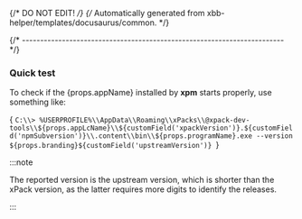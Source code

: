 {/* DO NOT EDIT! */}
{/* Automatically generated from xbb-helper/templates/docusaurus/common. */}



{/* ------------------------------------------------------------------------ */}

### Quick test

To check if the {props.appName} installed by **xpm** starts properly, use something like:

<Tabs groupId="operating-systems">

<TabItem value="windows" label="Windows" default>

<CodeBlock language="console"> {
`C:\\> %USERPROFILE%\\AppData\\Roaming\\xPacks\\@xpack-dev-tools\\${props.appLcName}\\${customField('xpackVersion')}.${customField('npmSubversion')}\\.content\\bin\\${props.programName}.exe --version
${props.branding}${customField('upstreamVersion')}
`} </CodeBlock>

</TabItem>

</Tabs>

:::note

The reported version is the upstream version, which is shorter than the xPack
version, as the latter requires more digits to identify the releases.

:::
